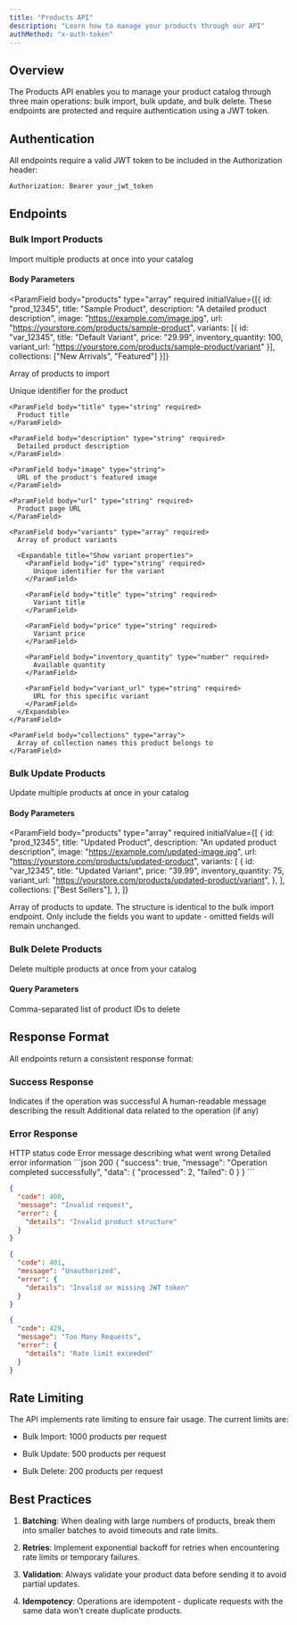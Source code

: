 ```yaml
---
title: "Products API"
description: "Learn how to manage your products through our API"
authMethod: "x-auth-token"
---
```


## Overview

The Products API enables you to manage your product catalog through three main operations: bulk import, bulk update, and bulk delete. These endpoints are protected and require authentication using a JWT token.

## Authentication

All endpoints require a valid JWT token to be included in the Authorization header:

```bash
Authorization: Bearer your_jwt_token
```

## Endpoints

### Bulk Import Products

<ParamField path="bulk-import" type="POST" required>
  Import multiple products at once into your catalog
</ParamField>

#### Body Parameters

<ParamField
  body="products"
  type="array"
  required
  initialValue={[{
  id: "prod_12345",
  title: "Sample Product",
  description: "A detailed product description",
  image: "https://example.com/image.jpg",
  url: "https://yourstore.com/products/sample-product",
  variants: [{
    id: "var_12345",
    title: "Default Variant",
    price: "29.99",
    inventory_quantity: 100,
    variant_url: "https://yourstore.com/products/sample-product/variant"
  }],
  collections: ["New Arrivals", "Featured"]
}]}
>
  Array of products to import

  <Expandable title="Show product properties">
    <ParamField body="id" type="string" required>
      Unique identifier for the product
    </ParamField>

    <ParamField body="title" type="string" required>
      Product title
    </ParamField>

    <ParamField body="description" type="string" required>
      Detailed product description
    </ParamField>

    <ParamField body="image" type="string">
      URL of the product's featured image
    </ParamField>

    <ParamField body="url" type="string" required>
      Product page URL
    </ParamField>

    <ParamField body="variants" type="array" required>
      Array of product variants

      <Expandable title="Show variant properties">
        <ParamField body="id" type="string" required>
          Unique identifier for the variant
        </ParamField>

        <ParamField body="title" type="string" required>
          Variant title
        </ParamField>

        <ParamField body="price" type="string" required>
          Variant price
        </ParamField>

        <ParamField body="inventory_quantity" type="number" required>
          Available quantity
        </ParamField>

        <ParamField body="variant_url" type="string" required>
          URL for this specific variant
        </ParamField>
      </Expandable>
    </ParamField>

    <ParamField body="collections" type="array">
      Array of collection names this product belongs to
    </ParamField>
  </Expandable>
</ParamField>

### Bulk Update Products

<ParamField path="bulk-update" type="POST" required>
  Update multiple products at once in your catalog
</ParamField>

#### Body Parameters

<ParamField
  body="products"
  type="array"
  required
  initialValue={[
  {
    id: "prod_12345",
    title: "Updated Product",
    description: "An updated product description",
    image: "https://example.com/updated-image.jpg",
    url: "https://yourstore.com/products/updated-product",
    variants: [
      {
        id: "var_12345",
        title: "Updated Variant",
        price: "39.99",
        inventory_quantity: 75,
        variant_url: "https://yourstore.com/products/updated-product/variant",
      },
    ],
    collections: ["Best Sellers"],
  },
]}
>
  Array of products to update. The structure is identical to the bulk import
  endpoint. Only include the fields you want to update - omitted fields will
  remain unchanged.
</ParamField>

### Bulk Delete Products

<ParamField path="bulk-delete" type="DELETE" required>
  Delete multiple products at once from your catalog
</ParamField>

#### Query Parameters

<ParamField query="ids" type="string" required initialValue="prod_12345,prod_67890">
  Comma-separated list of product IDs to delete
</ParamField>

## Response Format

All endpoints return a consistent response format:

### Success Response

<ResponseField name="success" type="boolean">
  Indicates if the operation was successful
</ResponseField>

<ResponseField name="message" type="string">
  A human-readable message describing the result
</ResponseField>

<ResponseField name="data" type="object">
  Additional data related to the operation (if any)
</ResponseField>

### Error Response

<ResponseField name="code" type="number">
  HTTP status code
</ResponseField>

<ResponseField name="message" type="string">
  Error message describing what went wrong
</ResponseField>

<ResponseField name="error" type="object">
  Detailed error information
</ResponseField>

<ResponseExample>
  ```json 200
  {
    "success": true,
    "message": "Operation completed successfully",
    "data": {
      "processed": 2,
      "failed": 0
    }
  }
  ```

  ```json 400
  {
    "code": 400,
    "message": "Invalid request",
    "error": {
      "details": "Invalid product structure"
    }
  }
  ```

  ```json 401
  {
    "code": 401,
    "message": "Unauthorized",
    "error": {
      "details": "Invalid or missing JWT token"
    }
  }
  ```

  ```json 429
  {
    "code": 429,
    "message": "Too Many Requests",
    "error": {
      "details": "Rate limit exceeded"
    }
  }
  ```
</ResponseExample>

## Rate Limiting

The API implements rate limiting to ensure fair usage. The current limits are:

* Bulk Import: 1000 products per request

* Bulk Update: 500 products per request

* Bulk Delete: 200 products per request

## Best Practices

1. **Batching**: When dealing with large numbers of products, break them into smaller batches to avoid timeouts and rate limits.

2. **Retries**: Implement exponential backoff for retries when encountering rate limits or temporary failures.

3. **Validation**: Always validate your product data before sending it to avoid partial updates.

4. **Idempotency**: Operations are idempotent - duplicate requests with the same data won't create duplicate products.